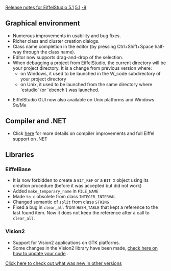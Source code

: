[[Property:title|Release notes for EiffelStudio 5.1]]
[[Property:link_title|5.1]]
[[Property:weight|-9]]
==Graphical environment==
* Numerous improvements in usability and bug fixes.
* Richer class and cluster creation dialogs.
* Class name completion in the editor (by pressing Ctrl+Shift+Space half-way through the class name).
* Editor now supports drag-and-drop of the selection.
* When debugging a project from EiffelStudio, the current directory will be your project directory. It is a change from previous version where: 
** on Windows, it used to be launched in the W_code subdirectory of your project directory
** on Unix, it used to be launched from the same directory where `estudio' (or `ebench') was launched.

* EiffelStudio GUI now also available on Unix platforms and Windows 9x/Me

==Compiler and .NET==
* Click [[Major changes between ISE Eiffel 5.0 and ISE Eiffel 5.1|here]]  for more details on compiler improvements and full Eiffel support on .NET 

==Libraries==

===EiffelBase===
* It is now forbidden to create a <code> BIT_REF </code> or a <code> BIT X </code> object using its creation procedure (before it was accepted but did not work) 
* Added <code> make_temporary_name </code> in <code> FILE_NAME </code> 
* Made <code> to_c </code> obsolete from class <code> INTEGER_INTERVAL </code> 
* Changed semantic of <code> split </code> from class <code> STRING </code> 
* Fixed a bug in <code> clear_all </code> from <code> HASH_TABLE </code> that kept a reference to the last found item. Now it does not keep the reference after a call to <code> clear_all </code>. 

===Vision2===
* Support for Vision2 applications on GTK platforms.
* Some changes in the Vision2 library have been made, [[Revisions and Bug Fixes|check here on how to update your code]] . 

[[EiffelStudio release notes|Click here to check out what was new in other versions]]  




